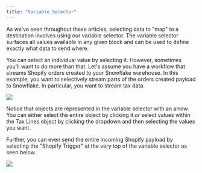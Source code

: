 ```yaml
---
title: "Variable Selector"
---
```


As we've seen throughout these articles, selecting data to "map" to a destination involves using our variable selector. The variable selector surfaces all values available in any given block and can be used to define exactly what data to send where. 

You can select an individual value by selecting it. However, sometimes you'll want to do more than that. Let's assume you have a workflow that streams Shopify orders created to your Snowflake warehouse. In this example, you want to selectively stream parts of the orders created payload to Snowflake. In particular, you want to stream tax data.

![](/images/32931b8-Screen_Shot_2022-10-03_at_9.55.13_PM.png)

Notice that objects are represented in the variable selector with an arrow. You can either select the entire object by clicking it _or_ select values within the Tax Lines object by clicking the dropdown and then selecting the values you want.

Further, you can even send the entire incoming Shopify payload by selecting the "Shopify Trigger" at the very top of the variable selector as seen below.

![](/images/e7d3150-Screen_Shot_2022-10-03_at_9.59.01_PM.png)